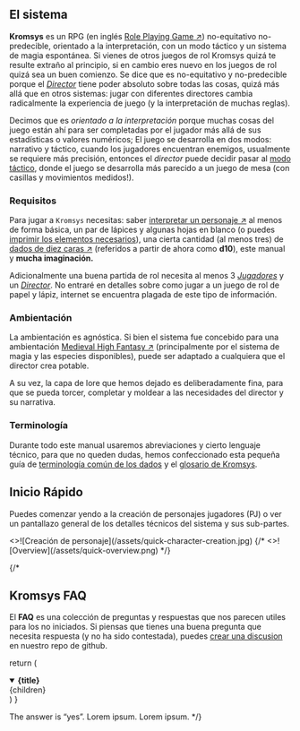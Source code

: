 
## El sistema

**Kromsys** es un RPG (en inglés [Role Playing Game ↗](https://en.wikipedia.org/wiki/Role-playing_game)) 
no-equitativo no-predecible, orientado a la interpretación, con un modo táctico 
y un sistema de magia espontánea. Si vienes de otros juegos de rol Kromsys quizá 
te resulte extraño al principio, si en cambio eres nuevo en los juegos de rol 
quizá sea un buen comienzo. Se dice que es no-equitativo y no-predecible porque 
el _[Director](/docs/glossary#director)_ tiene poder absoluto sobre todas las cosas, quizá más allá que 
en otros sistemas: jugar con diferentes directores cambia radicalmente la 
experiencia de juego (y la interpretación de muchas reglas).

Decimos que es _orientado a la interpretación_ porque muchas cosas del juego están 
ahí para ser completadas por el jugador más allá de sus estadísticas o valores 
numéricos; El juego se desarrolla en dos modos: narrativo y táctico, cuando los
jugadores encuentran enemigos, usualmente se requiere más precisión, entonces 
el _director_ puede decidir pasar al [modo táctico](/docs/ruling-combat), donde el juego 
se desarrolla más parecido a un juego de mesa (con casillas y movimientos medidos!).

### Requisitos

Para jugar a `Kromsys` necesitas: saber 
[interpretar un personaje ↗](https://www.youtube.com/watch?v=VRkZYdWCe7w&t=145s) 
al menos de forma básica, un par de lápices y algunas hojas en blanco
(o puedes [imprimir los elementos necesarios](/docs/to-print)),
una cierta cantidad (al menos tres) de 
[dados de diez caras ↗](https://en.wikipedia.org/wiki/Pentagonal_trapezohedron) 
(referidos a partir de ahora como **d10**), este manual y **mucha imaginación.**

Adicionalmente una buena partida de rol necesita al menos 3 _[Jugadores](/docs/glossary#jugador)_ 
y un _[Director](/docs/glossary#director)_. No entraré en detalles sobre como jugar a un juego 
de rol de papel y lápiz, internet se encuentra plagada de este tipo de información. 

### Ambientación

La ambientación es agnóstica. Si bien el sistema fue concebido para una ambientación
[Medieval High Fantasy ↗](https://en.wikipedia.org/wiki/High_fantasy) (principalmente
por el sistema de magia y las especies disponibles), puede ser adaptado a 
cualquiera que el director crea potable.

A su vez, la capa de lore que hemos dejado es deliberadamente fina, para que se 
pueda torcer, completar y moldear a las necesidades del director y su narrativa.

### Terminología

Durante todo este manual usaremos abreviaciones y cierto lenguaje técnico, para que
no queden dudas, hemos confeccionado esta pequeña guía de
[terminología común de los dados](/docs/glossary#dados) y el [glosario de Kromsys](/docs/glossary#glosario).

## Inicio Rápido

Puedes comenzar yendo a la creación de personajes jugadores (PJ) o ver un pantallazo
general de los detalles técnicos del sistema y sus sub-partes.

<Cards num={2}>
  <Card image arrow title="Guía de creación de personaje" href="/docs/character-creation">
    <>![Creación de personaje](/assets/quick-character-creation.jpg)</>
  </Card>
  {/* 
  <Card image arrow title="Desglose del sistema" href="/docs/parts-overview">
    <>![Overview](/assets/quick-overview.png)</>
  </Card>
  */}
</Cards>

{/*
## Kromsys FAQ

El <strong title="Preguntas frecuentes" className="nx-text-primary-600">FAQ</strong> 
es una colección de preguntas y respuestas que nos parecen utiles para los no
iniciados. Si piensas que tienes una buena pregunta que necesita respuesta 
(y no ha sido contestada), puedes 
[crear una discusion](https://github.com/sebastianpennino/krom_docs_nextra/discussions) en nuestro
repo de github.

  return (
    <details
      open
      className="last-of-type:mb-0 rounded-lg bg-neutral-50 dark:bg-neutral-800 p-2 mt-4"
    >
      <summary>
        <strong className="text-lg">{title}</strong>
      </summary>
      <div className="nx-p-2">{children}</div>
    </details>
  )
}

<QABox title="Lorem ipsum with Kromsys?">
  The answer is “yes”.
  Lorem ipsum.
</QABox>

<QABox title="Lorem ipsum in Kromsys?">
  Lorem ipsum.
</QABox> 
*/}
